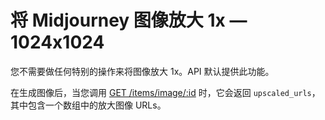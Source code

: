 # 将 Midjourney 图像放大 1x — 1024x1024

您不需要做任何特别的操作来将图像放大 1x。API 默认提供此功能。

在生成图像后，当您调用 [GET /items/image/:id](/aypeeeye/image#get-itemsimagesid) 时，它会返回 `upscaled_urls`，其中包含一个数组中的放大图像 URLs。
